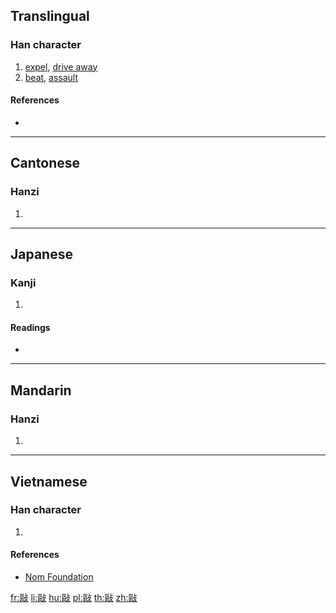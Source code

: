 ==Translingual==

===Han character===
{{Han char|rn=66|rad=攴|as=11|sn=15|four=71747|canj=SRYE|ids=⿰區攴}}

# [[expel]], [[drive away]]
# [[beat]], [[assault]]

====References====
* {{Han ref|kx=0475.060|dkj=13367|dj=0829.100|hdz=21472.120|uh=657A|ud=25978|bh=E5BE|bd=58814}}

----

==Cantonese==

===Hanzi===
{{yue-hanzi|jyut=[[au2]], [[keoi1]]|y=au2, keui1}}

# {{defn|lang=yue|sort=攴11}}

----

==Japanese==

===Kanji===
{{ja-kanji|grade=|rs=攴11}}

# {{defn|lang=ja|sort=攴11}}

====Readings====
* {{ja-readings|on=[[く]] (ku)|kun=[[かあける]] (kaakeru), [[かある]] (kaaru)}}

----

==Mandarin==

===Hanzi===
{{cmn-hanzi|pin=[[qū]] ([[qu1]])|wg=ch'ü<sup>1</sup>}}

# {{defn|lang=cmn|sort=攴11}}

----

==Vietnamese==

===Han character===
{{vi-readings|rs=攴11|hanviet=khu}}

# {{defn|lang=vi|sort=攴11}}

====References====
* [http://nomfoundation.org/common/nom_details.php?codepoint=657a Nom Foundation]

[[fr:敺]]
[[li:敺]]
[[hu:敺]]
[[pl:敺]]
[[th:敺]]
[[zh:敺]]